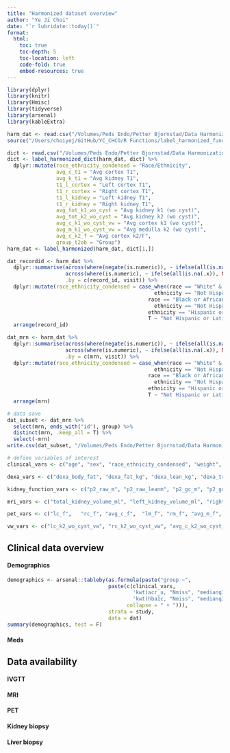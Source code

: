 ```yaml
---
title: "Harmonized dataset overview"
author: "Ye Ji Choi"
date: "`r lubridate::today()`"
format: 
  html:
    toc: true
    toc-depth: 5
    toc-location: left
    code-fold: true
    embed-resources: true
---
```


```r
library(dplyr)
library(knitr)
library(Hmisc)
library(tidyverse)
library(arsenal)
library(kableExtra)

harm_dat <- read.csv("/Volumes/Peds Endo/Petter Bjornstad/Data Harmonization/Data Clean/soma_harmonized_dataset.csv", na.strings = "")
source("/Users/choiyej/GitHub/YC_CHCO/R Functions/label_harmonized_function.R")

```

```r
dict <- read.csv("/Volumes/Peds Endo/Petter Bjornstad/Data Harmonization/data_dictionary_master.csv") 
dict <- label_harmonized_dict(harm_dat, dict) %>%
  dplyr::mutate(race_ethnicity_condensed = "Race/Ethnicity",
                avg_c_t1 = "Avg cortex T1",
                avg_k_t1 = "Avg kidney T1",
                t1_l_cortex = "Left cortex T1",
                t1_r_cortex = "Right cortex T1",
                t1_l_kidney = "Left kidney T1",
                t1_r_kidney = "Right kidney T1",
                avg_tot_k1_wo_cyst = "Avg kidney k1 (wo cyst)",
                avg_tot_k2_wo_cyst = "Avg kidney k2 (wo cyst)",
                avg_c_k1_wo_cyst_vw = "Avg cortex k1 (wo cyst)",
                avg_m_k1_wo_cyst_vw = "Avg medulla k2 (wo cyst)",
                avg_c_k2_f = "Avg cortex k2/F",
                group_t2ob = "Group")
harm_dat <- label_harmonized(harm_dat, dict[1,])

dat_recordid <- harm_dat %>% 
  dplyr::summarise(across(where(negate(is.numeric)), ~ ifelse(all(is.na(.x)), NA_character_, last(na.omit(.x)))),
                   across(where(is.numeric), ~ ifelse(all(is.na(.x)), NA_real_, mean(.x, na.rm = TRUE))),
                   .by = c(record_id, visit)) %>%
  dplyr::mutate(race_ethnicity_condensed = case_when(race == "White" & 
                                                ethnicity == "Not Hispanic or Latino" ~ "Not Hispanic or Latino White",
                                              race == "Black or African American" & 
                                                ethnicity == "Not Hispanic or Latino" ~ "Not Hispanic or Latino Black",
                                              ethnicity == "Hispanic or Latino" ~ "Hispanic or Latino",
                                              T ~ "Not Hispanic or Latino Other")) %>%
  arrange(record_id)

dat_mrn <- harm_dat %>% 
  dplyr::summarise(across(where(negate(is.numeric)), ~ ifelse(all(is.na(.x)), NA_character_, last(na.omit(.x)))),
                   across(where(is.numeric), ~ ifelse(all(is.na(.x)), NA_real_, mean(.x, na.rm = TRUE))),
                   .by = c(mrn, visit)) %>%
  dplyr::mutate(race_ethnicity_condensed = case_when(race == "White" & 
                                                ethnicity == "Not Hispanic or Latino" ~ "Not Hispanic or Latino White",
                                              race == "Black or African American" & 
                                                ethnicity == "Not Hispanic or Latino" ~ "Not Hispanic or Latino Black",
                                              ethnicity == "Hispanic or Latino" ~ "Hispanic or Latino",
                                              T ~ "Not Hispanic or Latino Other")) %>%
  arrange(mrn)
```

```r
# data save
dat_subset <- dat_mrn %>%
  select(mrn, ends_with("id"), group) %>%
  distinct(mrn, .keep_all = T) %>%
  select(-mrn)
write.csv(dat_subset, "/Volumes/Peds Endo/Petter Bjornstad/Data Harmonization/Data Exports/coenrolled_ids_group.csv", row.names = F, na = "")
```

```r
# define variables of interest
clinical_vars <- c("age", "sex", "race_ethnicity_condensed", "weight", "height", "bmi",  "sbp", "dbp", "pulse", "creatinine_s", "eGFR_CKD_epi", "epic_sglti2_1", "epic_ever_sglt2i_1", "epic_glp1ra_1", "epic_ever_glp1ra_1", "diabetes_duration")

dexa_vars <- c("dexa_body_fat", "dexa_fat_kg", "dexa_lean_kg", "dexa_trunk_kg")

kidney_function_vars <- c("p2_raw_m", "p2_raw_leanm", "p2_gc_m", "p2_gc_leanm", "gfr_raw_plasma", "gfr_bsa_plasma", "erpf_raw_plasma", "erpf_bsa_plasma", "rvr", "glomerular_pressure", "baseline_ffa")

mri_vars <- c("total_kidney_volume_ml", "left_kidney_volume_ml", "right_kidney_volume_ml", "pcasl3d_left", "pcasl3d_right", "avg_c_r2", "bold_l_bl_cortex", "bold_r_bl_cortex", "avg_k_r2", "bold_l_bl_kidney", "bold_r_bl_kidney", "avg_m_r2", "bold_l_bl_medulla", "bold_r_bl_medulla", "avg_m_fsoc", "fsoc_l_medulla", "fsoc_r_medulla", "avg_c_adc", "adc_left", "adc_right")

pet_vars <- c("lc_f",	"rc_f",	"avg_c_f",	"lm_f",	"rm_f",	"avg_m_f",	"lc_k1",	"rc_k1",	"avg_c_k1",	"lm_k1",	"rm_k1", "avg_m_k1", "lc_k2", "rc_k2", "avg_c_k2", "lm_k2", "rm_k2", "avg_m_k2", "t1_l_cortex",	"t1_r_cortex",	"avg_c_t1", "t1_l_kidney",	"t1_r_kidney",	"avg_k_t1")

vw_vars <- c("lc_k2_wo_cyst_vw", "rc_k2_wo_cyst_vw", "avg_c_k2_wo_cyst_vw", "lm_k2_wo_cyst_vw", "rm_k2_wo_cyst_vw", "avg_m_k2_wo_cyst_vw", "lc_k1_wo_cyst_vw", "rc_k1_wo_cyst_vw", "avg_c_k1_wo_cyst_vw", "lm_k1_wo_cyst_vw", "rm_k1_wo_cyst_vw", "avg_m_k1_wo_cyst_vw", "ltot_k2_wo_cyst", "rtot_k2_wo_cyst", "avg_tot_k2_wo_cyst", "ltot_k1_wo_cyst", "rtot_k1_wo_cyst", "avg_tot_k1_wo_cyst")
```

## Clinical data overview
#### Demographics

```r
demographics <- arsenal::tableby(as.formula(paste("group ~", 
                                 paste(c(clinical_vars, 
                                         'kwt(acr_u, "Nmiss", "medianq1q3", "range")', 
                                         'kwt(hba1c, "Nmiss", "medianq1q3", "range")'), 
                                       collapse = " + "))), 
                                 strata = study,
                                 data = dat)
summary(demographics, test = F)
```

#### Meds


## Data availability

#### IVGTT

#### MRI

#### PET

#### Kidney biopsy

#### Liver biopsy


